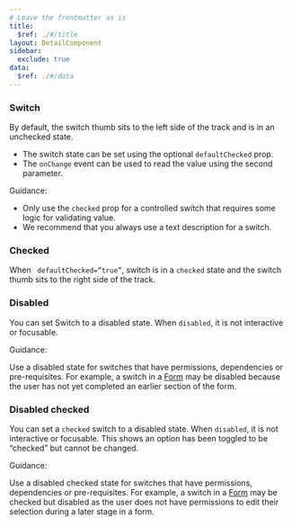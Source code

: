 ```yaml
---
# Leave the frontmatter as is
title:
  $ref: ./#/title
layout: DetailComponent
sidebar:
  exclude: true
data:
  $ref: ./#/data
---
```


<LivePreviewControls>
<LivePreview componentName="switch" exampleName="Default">

### Switch

By default, the switch thumb sits to the left side of the track and is in an unchecked state.

- The switch state can be set using the optional `defaultChecked` prop.
- The `onChange` event can be used to read the value using the second parameter.

Guidance:

- Only use the `checked` prop for a controlled switch that requires some logic for validating value.
- We recommend that you always use a text description for a switch.

</LivePreview>

<LivePreview componentName="switch" exampleName="DefaultChecked" displayName="Checked" >

### Checked

When ` defaultChecked=”true”`, switch is in a `checked` state and the switch thumb sits to the right side of the track.

</LivePreview>

<LivePreview componentName="switch" exampleName="Disabled" >

### Disabled

You can set Switch to a disabled state. When `disabled`, it is not interactive or focusable.

Guidance:

Use a disabled state for switches that have permissions, dependencies or pre-requisites. For example, a switch in a [Form](/salt/patterns/forms) may be disabled because the user has not yet completed an earlier section of the form.

</LivePreview>

<LivePreview componentName="switch" exampleName="DisabledChecked" >

### Disabled checked

You can set a `checked` switch to a disabled state. When `disabled`, it is not interactive or focusable. This shows an option has been toggled to be “checked” but cannot be changed.

Guidance:

Use a disabled checked state for switches that have permissions, dependencies or pre-requisites. For example, a switch in a [Form](/salt/patterns/forms) may be checked but disabled as the user does not have permissions to edit their selection during a later stage in a form.

</LivePreview>
</LivePreviewControls>

